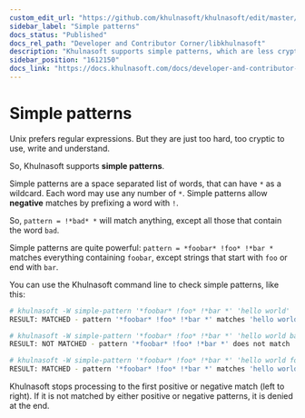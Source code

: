 ```yaml
---
custom_edit_url: "https://github.com/khulnasoft/khulnasoft/edit/master/src/libkhulnasoft/simple_pattern/README.md"
sidebar_label: "Simple patterns"
docs_status: "Published"
docs_rel_path: "Developer and Contributor Corner/libkhulnasoft"
description: "Khulnasoft supports simple patterns, which are less cryptic versions of regular expressions. Use familiar notation for powerful results."
sidebar_position: "1612150"
docs_link: "https://docs.khulnasoft.com/docs/developer-and-contributor-corner/libkhulnasoft/simple-patterns"
---
```


# Simple patterns

Unix prefers regular expressions. But they are just too hard, too cryptic
to use, write and understand.

So, Khulnasoft supports **simple patterns**.

Simple patterns are a space separated list of words, that can have `*`
as a wildcard. Each word may use any number of `*`. Simple patterns
allow **negative** matches by prefixing a word with `!`.

So, `pattern = !*bad* *` will match anything, except all those that
contain the word `bad`. 

Simple patterns are quite powerful: `pattern = *foobar* !foo* !*bar *`
matches everything containing `foobar`, except strings that start
with `foo` or end with `bar`.

You can use the Khulnasoft command line to check simple patterns,
like this:

```sh
# khulnasoft -W simple-pattern '*foobar* !foo* !*bar *' 'hello world'
RESULT: MATCHED - pattern '*foobar* !foo* !*bar *' matches 'hello world'

# khulnasoft -W simple-pattern '*foobar* !foo* !*bar *' 'hello world bar'
RESULT: NOT MATCHED - pattern '*foobar* !foo* !*bar *' does not match 'hello world bar'

# khulnasoft -W simple-pattern '*foobar* !foo* !*bar *' 'hello world foobar'
RESULT: MATCHED - pattern '*foobar* !foo* !*bar *' matches 'hello world foobar'
```

Khulnasoft stops processing to the first positive or negative match
(left to right). If it is not matched by either positive or negative
patterns, it is denied at the end.


